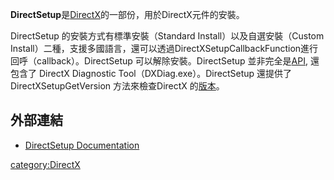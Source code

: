'''DirectSetup'''是[[DirectX|DirectX]]的一部份，用於DirectX元件的安裝。

DirectSetup 的安裝方式有標準安裝（Standard Install）以及自選安裝（Custom Install）二種，支援多國語言，還可以透過DirectXSetupCallbackFunction進行回呼（callback）。DirectSetup 可以解除安裝。DirectSetup 並非完全是[[API|API]], 還包含了 DirectX Diagnostic Tool（DXDiag.exe）。DirectSetup 還提供了DirectXSetupGetVersion 方法來檢查DirectX 的[[版本|版本]]。

== 外部連結 ==
* [http://msdn.microsoft.com/en-us/library/bb174600.aspx DirectSetup Documentation]{{Wayback|url=http://msdn.microsoft.com/en-us/library/bb174600.aspx |date=20101225050931 }}

{{Windows-software-stub}}
[[category:DirectX|category:DirectX]]